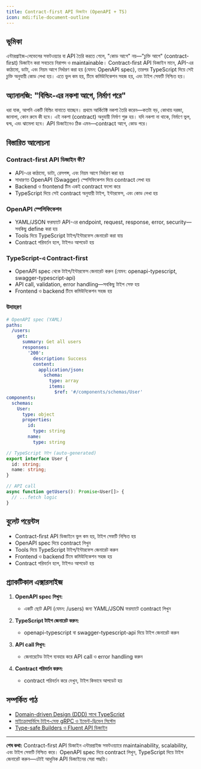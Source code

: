 ```yaml
---
title: Contract-first API ডিজাইন (OpenAPI + TS)
icon: mdi:file-document-outline
---
```


## ভূমিকা

এন্টারপ্রাইজ-লেভেলের সফটওয়্যার বা API তৈরি করতে গেলে, "কোড আগে" নয়—"চুক্তি আগে" (contract-first) ডিজাইন করা সবচেয়ে নিরাপদ ও maintainable। Contract-first API ডিজাইন মানে, API-এর কাঠামো, ডাটা, এবং নিয়ম আগে নির্ধারণ করা হয় (যেমন: OpenAPI spec), তারপর TypeScript দিয়ে সেই চুক্তি অনুযায়ী কোড লেখা হয়। এতে ভুল কম হয়, টিমে কমিউনিকেশন সহজ হয়, এবং টাইপ সেফটি নিশ্চিত হয়।

## অ্যানালজি: "বিল্ডিং-এর নকশা আগে, নির্মাণ পরে"

ধরা যাক, আপনি একটি বিল্ডিং বানাতে যাচ্ছেন। প্রথমে আর্কিটেক্ট নকশা তৈরি করেন—কতটা বড়, কোথায় দরজা, জানালা, কোন রুমে কী হবে। এই নকশা (contract) অনুযায়ী নির্মাণ শুরু হয়। যদি নকশা না থাকে, নির্মাণে ভুল, দ্বন্দ্ব, এবং ঝামেলা হবে। API ডিজাইনেও ঠিক এমন—contract আগে, কোড পরে।

## বিস্তারিত আলোচনা

### Contract-first API ডিজাইন কী?
- API-এর কাঠামো, ডাটা, রেসপন্স, এবং নিয়ম আগে নির্ধারণ করা হয়
- সাধারণত OpenAPI (Swagger) স্পেসিফিকেশন দিয়ে contract লেখা হয়
- Backend ও frontend টিম একই contract ফলো করে
- TypeScript দিয়ে সেই contract অনুযায়ী টাইপ, ইন্টারফেস, এবং কোড লেখা হয়

### OpenAPI স্পেসিফিকেশন
- YAML/JSON ফরম্যাটে API-এর endpoint, request, response, error, security—সবকিছু define করা হয়
- Tools দিয়ে TypeScript টাইপ/ইন্টারফেস জেনারেট করা যায়
- Contract পরিবর্তন হলে, টাইপও আপডেট হয়

### TypeScript-এ Contract-first
- OpenAPI spec থেকে টাইপ/ইন্টারফেস জেনারেট করুন (যেমন: openapi-typescript, swagger-typescript-api)
- API call, validation, error handling—সবকিছু টাইপ সেফ হয়
- Frontend ও backend টিমে কমিউনিকেশন সহজ হয়

### উদাহরণ
```yaml
# OpenAPI spec (YAML)
paths:
  /users:
    get:
      summary: Get all users
      responses:
        '200':
          description: Success
          content:
            application/json:
              schema:
                type: array
                items:
                  $ref: '#/components/schemas/User'
components:
  schemas:
    User:
      type: object
      properties:
        id:
          type: string
        name:
          type: string
```

```typescript
// TypeScript টাইপ (auto-generated)
export interface User {
  id: string;
  name: string;
}

// API call
async function getUsers(): Promise<User[]> {
  // ...fetch logic
}
```

## বুলেট পয়েন্টস
- Contract-first API ডিজাইনে ভুল কম হয়, টাইপ সেফটি নিশ্চিত হয়
- OpenAPI spec দিয়ে contract লিখুন
- Tools দিয়ে TypeScript টাইপ/ইন্টারফেস জেনারেট করুন
- Frontend ও backend টিমে কমিউনিকেশন সহজ হয়
- Contract পরিবর্তন হলে, টাইপও আপডেট হয়

## প্র্যাকটিকাল এক্সারসাইজ

1. **OpenAPI spec লিখুন:**
   - একটি ছোট API (যেমন: /users) জন্য YAML/JSON ফরম্যাটে contract লিখুন

2. **TypeScript টাইপ জেনারেট করুন:**
   - openapi-typescript বা swagger-typescript-api দিয়ে টাইপ জেনারেট করুন

3. **API call লিখুন:**
   - জেনারেটেড টাইপ ব্যবহার করে API call ও error handling করুন

4. **Contract পরিবর্তন করুন:**
   - contract পরিবর্তন করে দেখুন, টাইপ কিভাবে আপডেট হয়

## সম্পর্কিত পাঠ
- [Domain-driven Design (DDD) সাথে TypeScript](/typescript/ddd)
- [মাইক্রোসার্ভিসে টাইপ-সেফ gRPC ও ইভেন্ট-ড্রিভেন সিস্টেম](/typescript/microservices)
- [Type-safe Builders ও Fluent API ডিজাইন](/typescript/fluent-api)

---

**শেষ কথা:**
Contract-first API ডিজাইন এন্টারপ্রাইজ সফটওয়্যারে maintainability, scalability, এবং টাইপ সেফটি নিশ্চিত করে। OpenAPI spec দিয়ে contract লিখুন, TypeScript দিয়ে টাইপ জেনারেট করুন—এটাই আধুনিক API ডিজাইনের সেরা পদ্ধতি।
